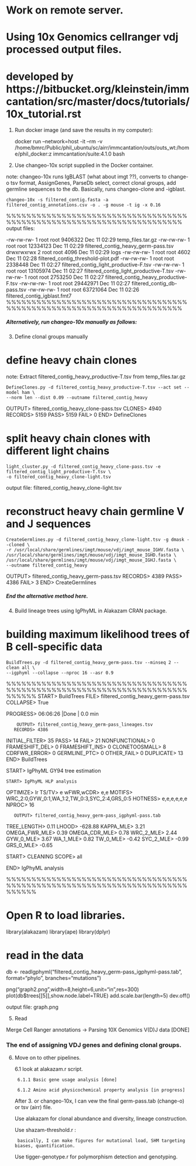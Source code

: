 # Work on remote server.
# Using 10x Genomics cellranger vdj processed output files.
# developed by https://bitbucket.org/kleinstein/immcantation/src/master/docs/tutorials/10x_tutorial.rst

1. Run docker image (and save the results in my computer):

	docker run --network=host -it --rm -v /home/bmrc/Public/phil_ubuntu/sc/airr/immcantation/outs/outs_wt:/home/phil_docker:z immcantation/suite:4.1.0 bash

2. Use changeo-10x script supplied in the Docker container. 

note: changeo-10x runs IgBLAST (what about imgt ??), converts to change-o tsv format, 
AssignGenes, ParseDb select, correct clonal groups, add germline sequences to the db. 
Basically, runs changeo-clone and -igblast.

	changeo-10x -s filtered_contig.fasta -a filtered_contig_annotations.csv -o . -g mouse -t ig -x 0.16

%%%%%%%%%%%%%%%%%%%%%%%%%%%%%%%%%%%%%%%%%%%%%%%%%%%%%%%%%%%%%%%%%%%%%%%
output files:

-rw-rw-rw- 1 root  root    9406322 Dec 11 02:29 temp_files.tar.gz
-rw-rw-rw- 1 root  root   12334123 Dec 11 02:29 filtered_contig_heavy_germ-pass.tsv
drwxrwxrwx 2 root  root       4096 Dec 11 02:29 logs
-rw-rw-rw- 1 root  root       4602 Dec 11 02:28 filtered_contig_threshold-plot.pdf
-rw-rw-rw- 1 root  root    2338448 Dec 11 02:27 filtered_contig_light_productive-F.tsv
-rw-rw-rw- 1 root  root   13105974 Dec 11 02:27 filtered_contig_light_productive-T.tsv
-rw-rw-rw- 1 root  root    2753250 Dec 11 02:27 filtered_contig_heavy_productive-F.tsv
-rw-rw-rw- 1 root  root   29442971 Dec 11 02:27 filtered_contig_db-pass.tsv
-rw-rw-rw- 1 root  root   63721064 Dec 11 02:26 filtered_contig_igblast.fmt7
%%%%%%%%%%%%%%%%%%%%%%%%%%%%%%%%%%%%%%%%%%%%%%%%%%%%%%%%%%%%%%%%%%%%%%%


##### Alternatively, run changeo-10x manually as follows: #####

3. Define clonal groups manually

# define heavy chain clones

note: Extract filtered_contig_heavy_productive-T.tsv from temp_files.tar.gz

	DefineClones.py -d filtered_contig_heavy_productive-T.tsv --act set --model ham \
    --norm len --dist 0.09 --outname filtered_contig_heavy

 OUTPUT> filtered_contig_heavy_clone-pass.tsv
 CLONES> 4940
RECORDS> 5159
   PASS> 5159
   FAIL> 0
    END> DefineClones

# split heavy chain clones with different light chains

	light_cluster.py -d filtered_contig_heavy_clone-pass.tsv -e filtered_contig_light_productive-T.tsv \
    -o filtered_contig_heavy_clone-light.tsv

output file: filtered_contig_heavy_clone-light.tsv

# reconstruct heavy chain germline V and J sequences

	CreateGermlines.py -d filtered_contig_heavy_clone-light.tsv -g dmask --cloned \
    -r /usr/local/share/germlines/imgt/mouse/vdj/imgt_mouse_IGHV.fasta \
    /usr/local/share/germlines/imgt/mouse/vdj/imgt_mouse_IGHD.fasta \
    /usr/local/share/germlines/imgt/mouse/vdj/imgt_mouse_IGHJ.fasta \
    --outname filtered_contig_heavy

 OUTPUT> filtered_contig_heavy_germ-pass.tsv
RECORDS> 4389
   PASS> 4386
   FAIL> 3
    END> CreateGermlines


##### End the alternative method here. #####

4. Build lineage trees using IgPhyML in Alakazam CRAN package. 

# building maximum likelihood trees of B cell-specific data

	BuildTrees.py -d filtered_contig_heavy_germ-pass.tsv --minseq 2 --clean all \
    --igphyml --collapse --nproc 16 --asr 0.9

%%%%%%%%%%%%%%%%%%%%%%%%%%%%%%%%%%%%%%%%%%%%%%%%%%%%%%%%%%%%%%%%%%%%%%%%%%%%%%
   START> BuildTrees
    FILE> filtered_contig_heavy_germ-pass.tsv
COLLAPSE> True

PROGRESS> 06:06:26 |Done                                              | 0.0 min

        OUTPUT> filtered_contig_heavy_germ-pass_lineages.tsv
       RECORDS> 4386
INITIAL_FILTER> 35
          PASS> 14
          FAIL> 21
 NONFUNCTIONAL> 0
FRAMESHIFT_DEL> 0
FRAMESHIFT_INS> 0
 CLONETOOSMALL> 8
  CDRFWR_ERROR> 0
  GERMLINE_PTC> 0
    OTHER_FAIL> 0
     DUPLICATE> 13
           END> BuildTrees

START> IgPhyML GY94 tree estimation

    START> IgPhyML HLP analysis
 OPTIMIZE> lr
    TS/TV> e
wFWR,wCDR> e,e
   MOTIFS> WRC_2:0,GYW_0:1,WA_1:2,TW_0:3,SYC_2:4,GRS_0:5
  HOTNESS> e,e,e,e,e,e
    NPROC> 16

       OUTPUT> filtered_contig_heavy_germ-pass_igphyml-pass.tab
  TREE_LENGTH> 0.11
        LHOOD> -628.88
    KAPPA_MLE> 3.21
OMEGA_FWR_MLE> 0.39
OMEGA_CDR_MLE> 0.78
    WRC_2_MLE> 2.44
    GYW_0_MLE> 3.67
     WA_1_MLE> 0.82
     TW_0_MLE> -0.42
    SYC_2_MLE> -0.99
    GRS_0_MLE> -0.65

START> CLEANING
SCOPE> all

END> IgPhyML analysis

%%%%%%%%%%%%%%%%%%%%%%%%%%%%%%%%%%%%%%%%%%%%%%%%%%%%%%%%%%%%%%%%%%%%%%%%%%%%%%

# Open R to load libraries.

library(alakazam)
library(ape)
library(dplyr)

# read in the data
db <- readIgphyml("filtered_contig_heavy_germ-pass_igphyml-pass.tab", format="phylo",
      branches="mutations")

png("graph2.png",width=8,height=6,unit="in",res=300)
plot(db$trees[[5]],show.node.label=TRUE)
add.scale.bar(length=5)
dev.off()

output file: graph.png

5. Read 

Merge Cell Ranger annotations -> Parsing 10X Genomics V(D)J data [DONE]

### The end of assigning VDJ genes and defining clonal groups.

6. Move on to other pipelines.

	6.1 look at alakazam.r script. 

		6.1.1 Basic gene usage analysis [done] 

		6.1.2 Amino acid physicochemical property analysis [in progress]

		

	After 3. or changeo-10x, I can vew the final germ-pass.tab (change-o) or tsv (airr) file. 

	Use alakazam for clonal abundance and diversity, lineage construction.

	Use shazam-threshold.r :

		basically, I can make figures for mutational load, SHM targeting biases, quantification.

	Use tigger-genotype.r for polymorphism detection and genotyping. 


